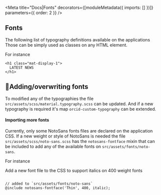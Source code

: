 
<Meta
  title="Docs|Fonts"
  decorators={[moduleMetadata({ imports: [] })]}
  parameters={{ order: 2 }}
/>

## Fonts

The following list of typography definitions available on the applications
Those can be simply used as classes on any HTML element.

<Story id="foundation-fonts--noto-sans" height="830px" />

For instance

```
<h1 class="mat-display-1">
  LATEST NEWS
</h1>
```

## 🔧Adding/overwriting fonts

To modified any of the typographies the file `src/assets/scss/material.typography.scss` can be updated.
And if a new typography is required it's map `orcid-custom-typography` can be extended.

#### Importing more fonts

Currently, only some NotoSans fonts files are declared on the application CSS.
If a new weight or style of NotoSans is needed the file `src/assets/scss/noto-sans.scss`
has the `notosans-fontface` mixin that can be included to add any of the available fonts on
`src/assets/fonts/noto-sans`.

For instance

Add a new font file to the CSS to support italics on 400 weight fonts

```

// added to `src/assets/fonts/noto-sans`
@include notosans-fontface('Thin', 400, italic);
```
